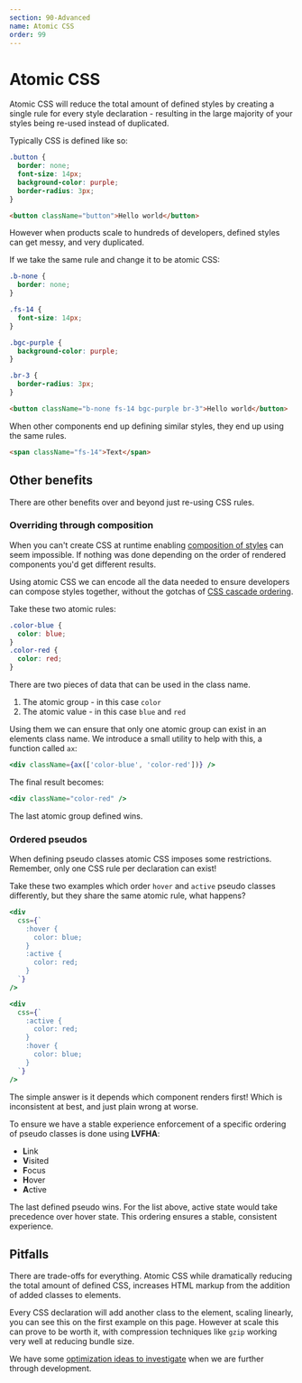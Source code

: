 ```yaml
---
section: 90-Advanced
name: Atomic CSS
order: 99
---
```


# Atomic CSS

Atomic CSS will reduce the total amount of defined styles by creating a single rule for every style declaration -
resulting in the large majority of your styles being re-used instead of duplicated.

Typically CSS is defined like so:

```css
.button {
  border: none;
  font-size: 14px;
  background-color: purple;
  border-radius: 3px;
}
```

```html
<button className="button">Hello world</button>
```

However when products scale to hundreds of developers,
defined styles can get messy,
and very duplicated.

If we take the same rule and change it to be atomic CSS:

```css
.b-none {
  border: none;
}

.fs-14 {
  font-size: 14px;
}

.bgc-purple {
  background-color: purple;
}

.br-3 {
  border-radius: 3px;
}
```

```html
<button className="b-none fs-14 bgc-purple br-3">Hello world</button>
```

When other components end up defining similar styles,
they end up using the same rules.

```html
<span className="fs-14">Text</span>
```

## Other benefits

There are other benefits over and beyond just re-using CSS rules.

### Overriding through composition

When you can't create CSS at runtime enabling [composition of styles](/composition) can seem impossible.
If nothing was done depending on the order of rendered components you'd get different results.

Using atomic CSS we can encode all the data needed to ensure developers can compose styles together,
without the gotchas of [CSS cascade ordering](https://developer.mozilla.org/en-US/docs/Learn/CSS/Building_blocks/Cascade_and_inheritance).

Take these two atomic rules:

```css
.color-blue {
  color: blue;
}
.color-red {
  color: red;
}
```

There are two pieces of data that can be used in the class name.

1. The atomic group - in this case `color`
1. The atomic value - in this case `blue` and `red`

Using them we can ensure that only one atomic group can exist in an elements class name.
We introduce a small utility to help with this,
a function called `ax`:

```jsx
<div className={ax(['color-blue', 'color-red'])} />
```

The final result becomes:

```jsx
<div className="color-red" />
```

The last atomic group defined wins.

### Ordered pseudos

When defining pseudo classes atomic CSS imposes some restrictions.
Remember,
only one CSS rule per declaration can exist!

Take these two examples which order `hover` and `active` pseudo classes differently,
but they share the same atomic rule,
what happens?

```jsx
<div
  css={`
    :hover {
      color: blue;
    }
    :active {
      color: red;
    }
  `}
/>
```

```jsx
<div
  css={`
    :active {
      color: red;
    }
    :hover {
      color: blue;
    }
  `}
/>
```

The simple answer is it depends which component renders first!
Which is inconsistent at best,
and just plain wrong at worse.

To ensure we have a stable experience enforcement of a specific ordering of pseudo classes is done using **LVFHA**:

- **L**ink
- **V**isited
- **F**ocus
- **H**over
- **A**ctive

The last defined pseudo wins.
For the list above,
active state would take precedence over hover state.
This ordering ensures a stable,
consistent experience.

## Pitfalls

There are trade-offs for everything.
Atomic CSS while dramatically reducing the total amount of defined CSS,
increases HTML markup from the addition of added classes to elements.

Every CSS declaration will add another class to the element,
scaling linearly,
you can see this on the first example on this page.
However at scale this can prove to be worth it,
with compression techniques like `gzip` working very well at reducing bundle size.

We have some [optimization ideas to investigate](https://github.com/atlassian-labs/compiled/issues/335) when we are further through development.
